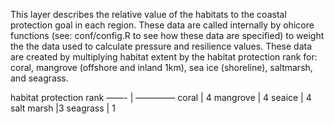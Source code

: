 This layer describes the relative value of the habitats to the coastal protection goal in each region. These data are called internally by ohicore functions (see: conf/config.R to see how these data are specified) to weight the the data used to calculate pressure and resilience values. These data are created by multiplying habitat extent by the habitat protection rank for: coral, mangrove (offshore and inland 1km), sea ice (shoreline), saltmarsh, and seagrass.

habitat protection rank
------- | --------------
coral   | 4
mangrove | 4
seaice | 4
salt marsh |3
seagrass | 1